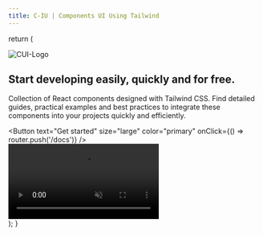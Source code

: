 ```yaml
---
title: C-IU | Components UI Using Tailwind
---
```



 
  return (
    <section className="flex flex-col md:flex-row items-center justify-center lg:h-screen h-full bg-gray-500 dark:bg-[#171717]">
      <div className="md:w-1/2 lg:-mt-12  text-center md:text-left px-8 md:px-16">
        <img src="logo.png" className="lg:w-32 w-28 lg:mt-0 mt-4 shadow-lg p-2" alt="CUI-Logo"/>
        <h1 className="text-4xl font-bold text-gray-900 dark:text-white mb-4 ">Start developing easily, quickly and for free.</h1>
        <p className="text-lg text-gray-700 dark:text-gray-300 mb-6">Collection of React components designed with Tailwind CSS. Find detailed guides, practical examples and best practices to integrate these components into your projects quickly and efficiently.</p>
        <div className="flex justify-center lg:justify-start md:justify-start  items-center mb-4">
       <GitHubStarsButton
        repoUrl="https://github.com/nitdraig/cui-react"
        buttonText="Star on GitHub"
        hoverBackgroundColor="#171717"
            />
        </div>
        <Button text="Get started" size="large" color="primary" onClick={() => router.push('/docs')} />
      </div>
      <div className="md:w-1/2 md:px-8">
        <div className="aspect-w-16 aspect-h-9">
          <video className="mt-6 rounded-xl border dark:border-zinc-800" muted autoPlay playsInline loop>
            <source src="/intro.mp4" type="video/mp4" />
            Your browser does not support the video tag.
          </video>
        </div>
      </div>
    </section>
  );
}

